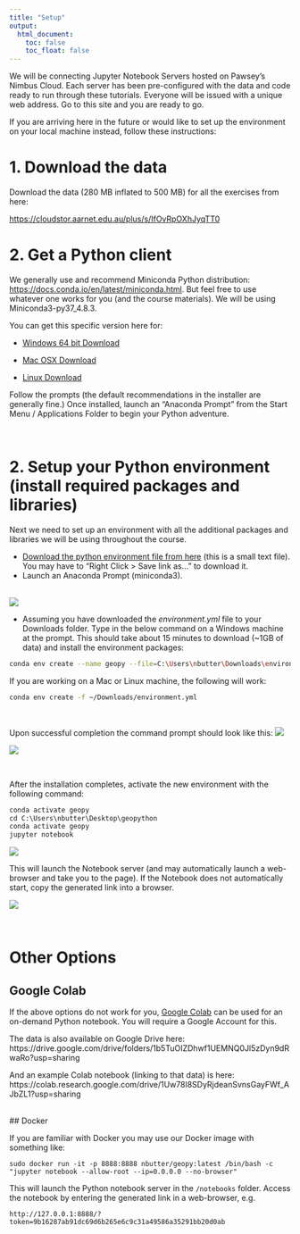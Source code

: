 ```yaml
---
title: "Setup"
output: 
  html_document:
    toc: false
    toc_float: false
---
```



We will be connecting Jupyter Notebook Servers hosted on Pawsey's Nimbus Cloud. 
Each server has been pre-configured with the data and code ready to run through these tutorials.
Everyone will be issued with a unique web address.
Go to this site and you are ready to go.

If you are arriving here in the future or would like to set up the environment on your local machine instead, follow these instructions:

# 1. Download the data

Download the data (280 MB inflated to 500 MB) for all the exercises from here:

[https://cloudstor.aarnet.edu.au/plus/s/IfOvRpOXhJyqTT0](https://cloudstor.aarnet.edu.au/plus/s/IfOvRpOXhJyqTT0)


# 2. Get a Python client
We generally use and recommend Miniconda Python distribution: [https://docs.conda.io/en/latest/miniconda.html](https://docs.conda.io/en/latest/miniconda.html). But feel free to use whatever one works for you (and the course materials). We will be using Miniconda3-py37_4.8.3.

You can get this specific version here for:

* [Windows 64 bit Download](https://repo.anaconda.com/miniconda/Miniconda3-py37_4.8.3-Windows-x86_64.exe)

* [Mac OSX Download](https://repo.anaconda.com/miniconda/Miniconda3-py37_4.8.3-MacOSX-x86_64.pkg)

* [Linux Download](https://repo.anaconda.com/miniconda/Miniconda3-py37_4.8.3-Linux-x86_64.sh)

Follow the prompts (the default recommendations in the installer are generally fine.) 
Once installed, launch an "Anaconda Prompt" from the Start Menu / Applications Folder to begin your Python adventure. 

<br>

# 2. Setup your Python environment (install required packages and libraries)

Next we need to set up an environment with all the additional packages and libraries we will be using throughout the course.

* [Download the python environment file from here](requirements/environment.yml) (this is a small text file). You may have to "Right Click > Save link as..." to download it.
* Launch an Anaconda Prompt (miniconda3).

<br>
![](fig/setup01.png)

* Assuming you have downloaded the *environment.yml* file to your Downloads folder. Type in the below command on a Windows machine at the prompt. This should take about 15 minutes to download (~1GB of data) and install the environment packages:

```sh
conda env create --name geopy --file=C:\Users\nbutter\Downloads\environment.yml
```

If you are working on a Mac or Linux machine, the following will work:
```sh
conda env create -f ~/Downloads/environment.yml
```

<br>

Upon successful completion the command prompt should look like this:
![](fig/setup02.png)

![](fig/setup03.png)

<br>

After the installation completes, activate the new environment with the following command:
```python
conda activate geopy
cd C:\Users\nbutter\Desktop\geopython
conda activate geopy
jupyter notebook
```

![](fig/jupyter.png)

This will launch the Notebook server (and may automatically launch a web-browser and take you to the page). If the Notebook does not automatically start, copy the generated link into a browser.

![](fig/jupyter_browser.png)


<br>

# Other Options

## Google Colab

If the above options do not work for you, [Google Colab](https://colab.research.google.com/) can be used for an on-demand Python notebook. You will require a Google Account for this.

The data is also available on Google Drive here:
https://drive.google.com/drive/folders/1b5TuOIZDhwf1UEMNQ0Jl5zDyn9dRwaRo?usp=sharing

And an example Colab notebook (linking to that data) is here:
https://colab.research.google.com/drive/1Uw78l8SDyRjdeanSvnsGayFWf_AJbZL1?usp=sharing

<br>
## Docker

If you are familiar with Docker you may use our Docker image with something like:
```
sudo docker run -it -p 8888:8888 nbutter/geopy:latest /bin/bash -c "jupyter notebook --allow-root --ip=0.0.0.0 --no-browser"
```
This will launch the Python notebook server in the ```/notebooks``` folder. Access the notebook by entering the generated link in a web-browser, e.g.
```
http://127.0.0.1:8888/?token=9b16287ab91dc69d6b265e6c9c31a49586a35291bb20d0ab
```




